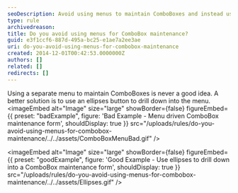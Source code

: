 ```yaml
---
seoDescription: Avoid using menus to maintain ComboBoxes and instead use an ellipses button to drill down into the menu for efficient maintenance.
type: rule
archivedreason:
title: Do you avoid using menus for ComboBox maintenance?
guid: e3f1ccf6-887d-495a-bc25-e1ae7a2ee3ae
uri: do-you-avoid-using-menus-for-combobox-maintenance
created: 2014-12-01T00:42:53.0000000Z
authors: []
related: []
redirects: []
---
```


Using a separate menu to maintain ComboBoxes is never a good idea. A better solution is to use an ellipses button to drill down into the menu.
<imageEmbed
  alt="Image"
  size="large"
  showBorder={false}
  figureEmbed={{
    preset: "badExample",
    figure: 'Bad Example - Menu driven ComboBox maintenance form',
    shouldDisplay: true
  }}
  src="/uploads/rules/do-you-avoid-using-menus-for-combobox-maintenance/../../assets/ComboBoxMenuBad.gif"
/>

<imageEmbed
  alt="Image"
  size="large"
  showBorder={false}
  figureEmbed={{
    preset: "goodExample",
    figure: 'Good Example - Use ellipses to drill down into a ComboBox maintenance form',
    shouldDisplay: true
  }}
  src="/uploads/rules/do-you-avoid-using-menus-for-combobox-maintenance/../../assets/Ellipses.gif"
/>